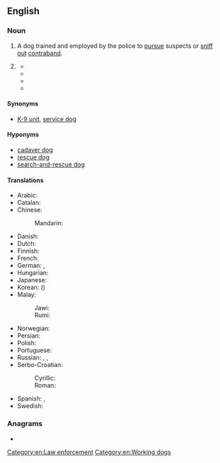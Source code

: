 ==English==
{{wikipedia}}

===Noun===
{{en-noun}}

# A dog trained and employed by the police to [[pursue]] suspects or [[sniff out]] [[contraband]].
# {{lb|en|dated}} {{rfv-sense|en}} {{synonym of|German shepherd|lang=en}}
#* {{quote-book|year=1917 |title=Dogdom: Monthly - Volume 18  |author= |page=596 |ISBN= |passage=Finding myself, the other day, in New London, Conn., the thought occurred that it would be a good time to pay a visit to my old friend, Henri I. Baer whose kennel of '''police dogs''' (German shepherd dogs) at East Killingly, Conn., was only an hour or so away. }}
#* {{quote-book|year=1926|title=Journal of the American Veterinary Medical Association, Volumel 69 |author= |page= |ISBN= |passage=For instance, we will take a '''police dog''', and no doubt you are all aware, as I am, of the fact that the police or German shepherd is one of the hardest dogs that we have to treat. }}
#* {{quote-journal|year=1930|month=March|work=Popular Science Monthly |title=Was Your Dog Once A Wolf   |author=Stephen Sherman|page=57|passage=Contrary to popular opintion, the shepherd or '''police dog''' has not been crossed with the wolf, and has none of the qualities of such a mongrel.}}
#* {{quote-book|year=2016|title=Farm Dogs: A Comprehensive Breed Guide to 93 Guardians, Herders, Terriers, and other Canine Working Partners |author=Janet Vorwald Dohner  |page= |ISBN=161212593X |passage= By the mid-1920s, the annual registrations of German Shepherd Dogs surpassed 21,000 dogs a year in America and the breed had become one of the most well-known in the country. Unfortunately, to meet this demand for “German '''police dogs'''” too many puppies were bred indiscriminately and the breed's reputation suffered.}}

====Synonyms====
* [[K-9 unit]], [[service dog]]

====Hyponyms====
* [[cadaver dog]]
* [[rescue dog]]
* [[search-and-rescue dog]]

====Translations====
{{trans-top|trained dog for police work}}
* Arabic: {{t|ar|كَلْب بُولِيسِيّ|m}}
* Catalan: {{t|ca|gos policia|m}}
* Chinese:
*: Mandarin: {{t+|cmn|警犬|tr=jǐngquǎn|sc=Hani}}
* Danish: {{t|da|politihund|c}}
* Dutch: {{t+|nl|politiehond}}
* Finnish: {{t+|fi|poliisikoira}}
* French: {{t|fr|chien policier}}
* German: {{t|de|Diensthund}}, {{t+|de|Polizeihund|m}}
* Hungarian: {{t+|hu|rendőrkutya}}
* Japanese: {{t+|ja|警察犬|tr=けいさつけん, keisatsuken}}
* Korean: {{t|ko|경찰견|sc=Kore}} ({{t+|ko|警察犬|sc=Kore}})
* Malay:
*: Jawi: {{t|ms|انجيڠ ڤوليس|sc=Arab}}
*: Rumi: {{t|ms|anjing polis}}
{{trans-mid}}
* Norwegian: {{t|no|politihund}}
* Persian: {{t|fa|سگ پلیس|tr=sag-e polis|sc=fa-Arab}}
* Polish: {{t+|pl|pies policyjny|m}}
* Portuguese: {{t|pt|cão policial|m}}
* Russian: {{t+|ru|полице́йская соба́ка|f}}, {{t|ru|милице́йская соба́ка|f}} {{qualifier|USSR, Russia before 2011 rebranding}}, {{t|ru|служе́бная соба́ка|f}}
* Serbo-Croatian:
*: Cyrillic: {{t|sh|полицијски пас|m}}
*: Roman: {{t|sh|policijski pas|m}}
* Spanish: {{t|es|perro policía|m}}, {{t|es|perro policial|m}}
* Swedish: {{t+|sv|polishund|c}}
{{trans-bottom}}

===Anagrams===
* {{anagrams|en|logopedic|pedologic}}

[[Category:en:Law enforcement]]
[[Category:en:Working dogs]]